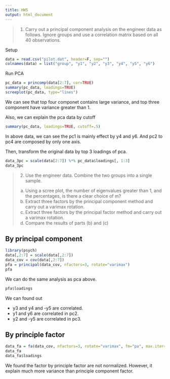 ```yaml
---
title: HW5
output: html_document
---
```


> 1. Carry out a principal component analysis on the engineer data as follows. 
> Ignore groups and use a correlation matrix based on all 40 observations.


Setup
``` r
data = read.csv("pilot.dat", header=F, sep="")
colnames(data) = list("group", "y1", "y2", "y3", "y4", "y5", "y6")
```

Run PCA
``` r
pc_data = princomp(data[2:7], cor=TRUE)
summary(pc_data, loadings=TRUE)
screeplot(pc_data, type="lines")
```

We can see that top four componet contains large variance, and
top three component have variance greater than 1.

Also, we can explain the pca data by cutoff
``` r
summary(pc_data, loadings=TRUE, cutoff=.5)
```
In above data, we can see the pc1 is mainly effect by y4 and y6.
And pc2 to pc4 are composed by only one axis.

Then, transform the original data by top 3 loadings of pca.
``` r
data_3pc = scale(data[2:7]) %*% pc_data$loadings[, 1:3]
data_3pc
```

> 2. Use the engineer data. Combine the two groups into a single sample. 
> (a)	Using a scree plot, the number of eigenvalues greater than 1, and the percentages, is there a clear choice of m?
> (b)	Extract three factors by the principal component method and carry out a varimax rotation.
> (c)	Extract three factors by the principal factor method and carry out a varimax rotation. 
> (d)	Compare the results of parts (b) and (c)

## By principal component
``` r
library(psych)
data[,2:7] = scale(data[,2:7])
data_cov = cov(data[,2:7])
pfa = principal(data_cov, nfactors=3, rotate="varimax")
pfa
```

We can do the same analysis as pca above.

``` r
pfa$loadings
```

We can found out

* y3 and y4 and -y5 are correlated.
* y1 and y6 are correlated in pc2.
* y2 and -y5 are correlated in pc3.

## By principle factor
``` r
data_fa = fa(data_cov, nfactors=3, rotate="varimax", fm="pa", max.iter=10000)
data_fa
data_fa$loadings
```

We found the factor by principle factor are not normalized.
However, it explain much more variance than principle component factor.
